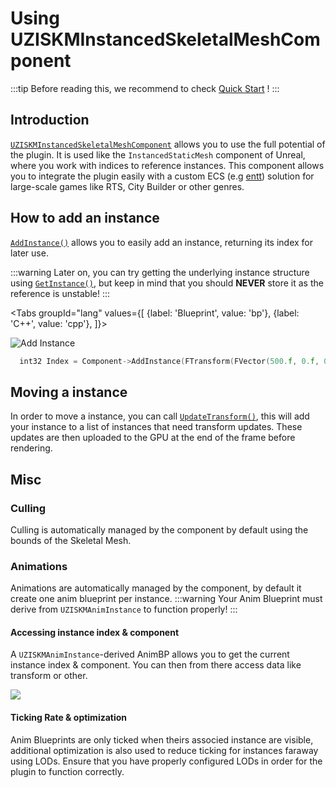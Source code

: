 # Using UZISKMInstancedSkeletalMeshComponent


:::tip
Before reading this, we recommend to check [Quick Start](/getting-started/quick-start) !
:::

## Introduction
[`UZISKMInstancedSkeletalMeshComponent`](/api-reference/ziskminstancedskeletalcomponent.mdx) allows you to use the full potential of the plugin. It is used like the `InstancedStaticMesh` component of Unreal, where you work with indices to reference instances. This component allows you to integrate the plugin easily with a custom ECS (e.g [entt](https://github.com/skypjack/entt/)) solution for large-scale games like RTS, City Builder or other genres.

## How to add an instance
[`AddInstance()`](/api-reference/ziskminstancedskeletalcomponent.mdx#addinstance) allows you to easily add an instance, returning its index for later use.

:::warning
Later on, you can try getting the underlying instance structure using [`GetInstance()`](/api-reference/ziskminstancedskeletalcomponent.mdx#getinstance), but keep in mind that you should **NEVER** store it as the reference is unstable!
:::

<Tabs groupId="lang" values={[
    {label: 'Blueprint', value: 'bp'},
    {label: 'C++', value: 'cpp'},
  ]}>
  <TabItem value="bp" default>

![Add Instance](/img/docs/advanced/1-addinstance.png)

  </TabItem>
  <TabItem groupId="lang" value="cpp">

```cpp
  int32 Index = Component->AddInstance(FTransform(FVector(500.f, 0.f, 0.f)));
```
  
  </TabItem>
</Tabs>

## Moving a instance
In order to move a instance, you can call [`UpdateTransform()`](/api-reference/ziskminstancedskeletalcomponent.mdx#updatetransform), this will add your instance to a list of instances that need transform updates. These updates are then uploaded to the GPU at the end of the frame before rendering.

## Misc
### Culling
Culling is automatically managed by the component by default using the bounds of the Skeletal Mesh. 

### Animations
Animations are automatically managed by the component, by default it create one anim blueprint per instance.
:::warning
Your Anim Blueprint must derive from `UZISKMAnimInstance` to function properly!
:::
#### Accessing instance index & component
A `UZISKMAnimInstance`-derived AnimBP allows you to get the current instance index & component. You can then from there access data like transform or other.

![](/img/docs/advanced/2-animbp.png)

#### Ticking Rate & optimization
Anim Blueprints are only ticked when theirs associed instance are visible, additional optimization is also used to reduce ticking for instances faraway using LODs. Ensure that you have properly configured LODs in order for the plugin to function correctly.

